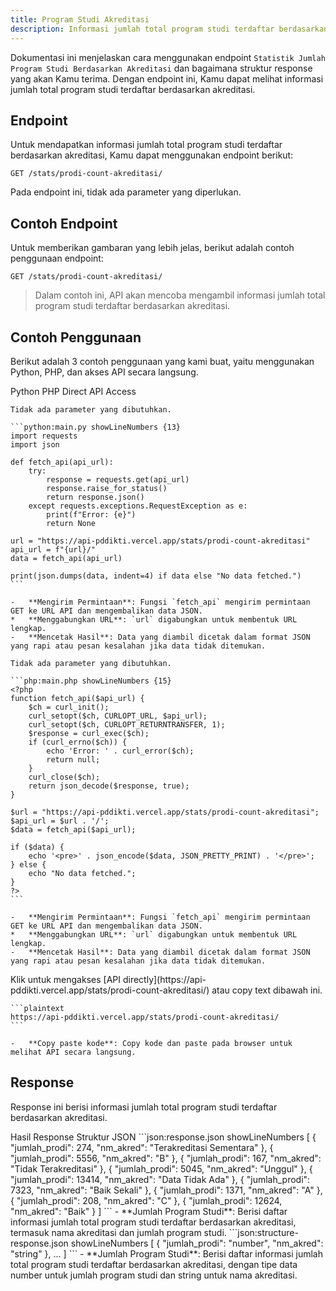 ```yaml
---
title: Program Studi Akreditasi
description: Informasi jumlah total program studi terdaftar berdasarkan akreditasi.
---
```


Dokumentasi ini menjelaskan cara menggunakan endpoint `Statistik Jumlah Program Studi Berdasarkan Akreditasi` dan bagaimana struktur response yang akan Kamu terima. Dengan endpoint ini, Kamu dapat melihat informasi jumlah total program studi terdaftar berdasarkan akreditasi.

## Endpoint

Untuk mendapatkan informasi jumlah total program studi terdaftar berdasarkan akreditasi, Kamu dapat menggunakan endpoint berikut:

```plaintext
GET /stats/prodi-count-akreditasi/
```

Pada endpoint ini, tidak ada parameter yang diperlukan.

## Contoh Endpoint

Untuk memberikan gambaran yang lebih jelas, berikut adalah contoh penggunaan endpoint:

```plaintext
GET /stats/prodi-count-akreditasi/
```

> Dalam contoh ini, API akan mencoba mengambil informasi jumlah total program studi terdaftar berdasarkan akreditasi.

## Contoh Penggunaan

Berikut adalah 3 contoh penggunaan yang kami buat, yaitu menggunakan Python, PHP, dan akses API secara langsung.

<Tabs defaultValue="python" className="pt-5 pb-1">
  <TabsList>
    <TabsTrigger value="python">Python</TabsTrigger>
    <TabsTrigger value="php">PHP</TabsTrigger>
    <TabsTrigger value="direct">Direct API Access</TabsTrigger>
  </TabsList>
  <TabsContent value="python">

    Tidak ada parameter yang dibutuhkan.

    ```python:main.py showLineNumbers {13}
    import requests
    import json

    def fetch_api(api_url):
        try:
            response = requests.get(api_url)
            response.raise_for_status()
            return response.json()
        except requests.exceptions.RequestException as e:
            print(f"Error: {e}")
            return None

    url = "https://api-pddikti.vercel.app/stats/prodi-count-akreditasi"
    api_url = f"{url}/"
    data = fetch_api(api_url)

    print(json.dumps(data, indent=4) if data else "No data fetched.")
    ```

    -   **Mengirim Permintaan**: Fungsi `fetch_api` mengirim permintaan GET ke URL API dan mengembalikan data JSON.
    *   **Menggabungkan URL**: `url` digabungkan untuk membentuk URL lengkap.
    -   **Mencetak Hasil**: Data yang diambil dicetak dalam format JSON yang rapi atau pesan kesalahan jika data tidak ditemukan.
  </TabsContent>
  <TabsContent value="php">

    Tidak ada parameter yang dibutuhkan.

    ```php:main.php showLineNumbers {15}
    <?php
    function fetch_api($api_url) {
        $ch = curl_init();
        curl_setopt($ch, CURLOPT_URL, $api_url);
        curl_setopt($ch, CURLOPT_RETURNTRANSFER, 1);
        $response = curl_exec($ch);
        if (curl_errno($ch)) {
            echo 'Error: ' . curl_error($ch);
            return null;
        }
        curl_close($ch);
        return json_decode($response, true);
    }

    $url = "https://api-pddikti.vercel.app/stats/prodi-count-akreditasi";
    $api_url = $url . '/';
    $data = fetch_api($api_url);

    if ($data) {
        echo '<pre>' . json_encode($data, JSON_PRETTY_PRINT) . '</pre>';
    } else {
        echo "No data fetched.";
    }
    ?>
    ```

    -   **Mengirim Permintaan**: Fungsi `fetch_api` mengirim permintaan GET ke URL API dan mengembalikan data JSON.
    *   **Menggabungkan URL**: `url` digabungkan untuk membentuk URL lengkap.
    -   **Mencetak Hasil**: Data yang diambil dicetak dalam format JSON yang rapi atau pesan kesalahan jika data tidak ditemukan.
  </TabsContent>
  <TabsContent value="direct">
    Klik untuk mengakses [API directly](https://api-pddikti.vercel.app/stats/prodi-count-akreditasi/) atau copy text dibawah ini.

    ```plaintext
    https://api-pddikti.vercel.app/stats/prodi-count-akreditasi/
    ```

    -   **Copy paste kode**: Copy kode dan paste pada browser untuk melihat API secara langsung.
  </TabsContent>
</Tabs>

## Response

Response ini berisi informasi jumlah total program studi terdaftar berdasarkan akreditasi.

<Tabs defaultValue="hasil" className="pt-5 pb-1">
  <TabsList>
    <TabsTrigger value="hasil">Hasil Response</TabsTrigger>
    <TabsTrigger value="struktur">Struktur JSON</TabsTrigger>
  </TabsList>
  <TabsContent value="hasil">
    ```json:response.json showLineNumbers
    [
        {
            "jumlah_prodi": 274,
            "nm_akred": "Terakreditasi Sementara"
        },
        {
            "jumlah_prodi": 5556,
            "nm_akred": "B"
        },
        {
             "jumlah_prodi": 167,
            "nm_akred": "Tidak Terakreditasi"
        },
        {
           "jumlah_prodi": 5045,
            "nm_akred": "Unggul"
        },
        {
            "jumlah_prodi": 13414,
            "nm_akred": "Data Tidak Ada"
        },
        {
            "jumlah_prodi": 7323,
            "nm_akred": "Baik Sekali"
        },
        {
             "jumlah_prodi": 1371,
            "nm_akred": "A"
        },
         {
             "jumlah_prodi": 208,
            "nm_akred": "C"
        },
        {
             "jumlah_prodi": 12624,
            "nm_akred": "Baik"
        }
    ]
    ```
    -   **Jumlah Program Studi**: Berisi daftar informasi jumlah total program studi terdaftar berdasarkan akreditasi, termasuk nama akreditasi dan jumlah program studi.
  </TabsContent>
  <TabsContent value="struktur">
    ```json:structure-response.json showLineNumbers
    [
        {
            "jumlah_prodi": "number",
            "nm_akred": "string"
        },
        ...
    ]
    ```
    -   **Jumlah Program Studi**: Berisi daftar informasi jumlah total program studi terdaftar berdasarkan akreditasi, dengan tipe data number untuk jumlah program studi dan string untuk nama akreditasi.
  </TabsContent>
</Tabs>